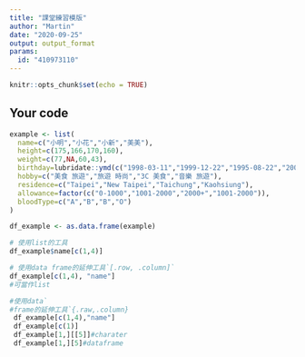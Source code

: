 ---
title: "課堂練習模版"
author: "Martin"
date: "2020-09-25"
output: output_format
params:
  id: "410973110"
---

```{r setup, include=FALSE}
knitr::opts_chunk$set(echo = TRUE)
```

## Your code

```{r}
example <- list(
  name=c("小明","小花","小新","美美"),
  height=c(175,166,170,160),
  weight=c(77,NA,60,43),
  birthday=lubridate::ymd(c("1998-03-11","1999-12-22","1995-08-22","2001-10-10")),
  hobby=c("美食 旅遊","旅遊 時尚","3C 美食","音樂 旅遊"),
  residence=c("Taipei","New Taipei","Taichung","Kaohsiung"),
  allowance=factor(c("0-1000","1001-2000","2000+","1001-2000")),
  bloodType=c("A","B","B","O")
)
```
```{r}
df_example <- as.data.frame(example)
```
```{r}
# 使用list的工具
df_example$name[c(1,4)]

# 使用data frame的延伸工具`[.row, .column]`
df_example[c(1,4), "name"]
#可當作list
```
```{r}
#使用data`
#frame的延伸工具`{.raw,.column}
 df_example[c(1,4),"name"]
 df_example[c(1)]
 df_example[1,][[5]]#charater
 df_example[1,][5]#dataframe
```
